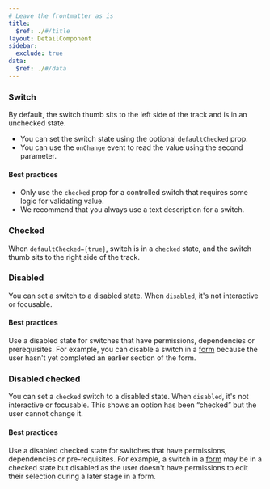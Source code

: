 ```yaml
---
# Leave the frontmatter as is
title:
  $ref: ./#/title
layout: DetailComponent
sidebar:
  exclude: true
data:
  $ref: ./#/data
---
```


<LivePreviewControls>
<LivePreview componentName="switch" exampleName="Default">

### Switch

By default, the switch thumb sits to the left side of the track and is in an unchecked state.

- You can set the switch state using the optional `defaultChecked` prop.
- You can use the `onChange` event to read the value using the second parameter.

#### Best practices

- Only use the `checked` prop for a controlled switch that requires some logic for validating value.
- We recommend that you always use a text description for a switch.

</LivePreview>

<LivePreview componentName="switch" exampleName="DefaultChecked" displayName="Checked" >

### Checked

When `defaultChecked={true}`, switch is in a `checked` state, and the switch thumb sits to the right side of the track.

</LivePreview>

<LivePreview componentName="switch" exampleName="Disabled" >

### Disabled

You can set a switch to a disabled state. When `disabled`, it's not interactive or focusable.

#### Best practices

Use a disabled state for switches that have permissions, dependencies or prerequisites. For example, you can disable a switch in a [form](/salt/patterns/forms) because the user hasn't yet completed an earlier section of the form.

</LivePreview>

<LivePreview componentName="switch" exampleName="DisabledChecked" >

### Disabled checked

You can set a `checked` switch to a disabled state. When `disabled`, it's not interactive or focusable. This shows an option has been “checked” but the user cannot change it.

#### Best practices

Use a disabled checked state for switches that have permissions, dependencies or pre-requisites. For example, a switch in a [form](/salt/patterns/forms) may be in a checked state but disabled as the user doesn't have permissions to edit their selection during a later stage in a form.

</LivePreview>
</LivePreviewControls>

